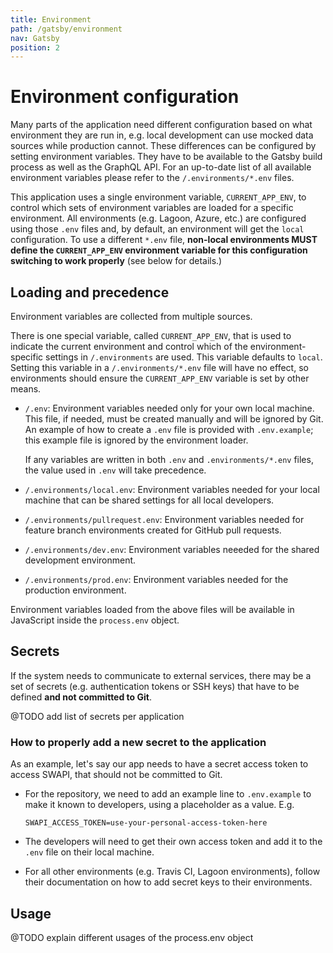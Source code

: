```yaml
---
title: Environment
path: /gatsby/environment
nav: Gatsby
position: 2
---
```


# Environment configuration

Many parts of the application need different configuration based on what environment they are run in, e.g. local development can use mocked data sources while production cannot. These differences can be configured by setting environment variables. They have to be available to the Gatsby build process as well as the GraphQL API. For an up-to-date list of all available environment variables please refer to the `/.environments/*.env` files.

This application uses a single environment variable, `CURRENT_APP_ENV`, to control which sets of environment variables are loaded for a specific environment. All environments (e.g. Lagoon, Azure, etc.) are configured using those `.env` files and, by default, an environment will get the `local` configuration. To use a different `*.env` file, **non-local environments MUST define the `CURRENT_APP_ENV` environment variable for this configuration switching to work properly** (see below for details.)

## Loading and precedence

Environment variables are collected from multiple sources.

There is one special variable, called `CURRENT_APP_ENV`, that is used to indicate the current environment and control which of the environment-specific settings in `/.environments` are used. This variable defaults to `local`. Setting this variable in a `/.environments/*.env` file will have no effect, so environments should ensure the `CURRENT_APP_ENV` variable is set by other means.

- `/.env`: Environment variables needed only for your own local machine. This file, if needed, must be created manually and will be ignored by Git. An example of how to create a `.env` file is provided with `.env.example`; this example file is ignored by the environment loader.

  If any variables are written in both `.env` and `.environments/*.env` files, the value used in `.env` will take precedence.

- `/.environments/local.env`: Environment variables needed for your local machine that can be shared settings for all local developers.

- `/.environments/pullrequest.env`: Environment variables needed for feature branch environments created for GitHub pull requests.

- `/.environments/dev.env`: Environment variables neeeded for the shared development environment.

- `/.environments/prod.env`: Environment variables needed for the production environment.

Environment variables loaded from the above files will be available in JavaScript inside the `process.env` object.

## Secrets

If the system needs to communicate to external services, there may be a set of secrets (e.g. authentication tokens or SSH keys) that have to be defined **and not committed to Git**.

@TODO add list of secrets per application

### How to properly add a new secret to the application

As an example, let's say our app needs to have a secret access token to access SWAPI, that should not be committed to Git.

- For the repository, we need to add an example line to `.env.example` to make it known to developers, using a placeholder as a value.
  E.g.

  ```shell
  SWAPI_ACCESS_TOKEN=use-your-personal-access-token-here
  ```

- The developers will need to get their own access token and add it to the `.env` file on their local machine.

- For all other environments (e.g. Travis CI, Lagoon environments), follow their documentation on how to add secret keys to their environments.

## Usage

@TODO explain different usages of the process.env object
